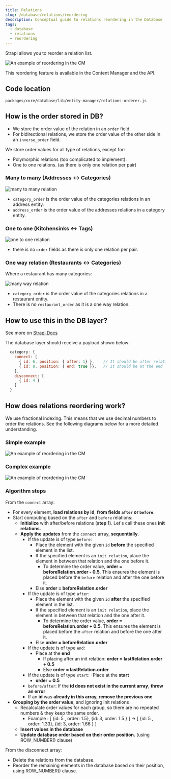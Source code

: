 ```yaml
---
title: Relations
slug: /database/relations/reordering
description: Conceptual guide to relations reordering in the Database
tags:
  - database
  - relations
  - reordering
---
```


Strapi allows you to reorder a relation list.

<img src="/img/database/reordering.png" alt="An example of reordering in the CM" />

This reordering feature is available in the Content Manager and the API.

## Code location

`packages/core/database/lib/entity-manager/relations-orderer.js`

## How is the order stored in DB?

- We store the order value of the relation in an `order` field.
- For bidirectional relations, we store the order value of the other side in an `inverse_order` field.

We store order values for all type of relations, except for:

- Polymorphic relations (too complicated to implement).
- One to one relations. (as there is only one relation per pair)

### Many to many (Addresses <-> Categories)

<img src="/img/database/m2m-example.png" alt="many to many relation" />

- `category_order` is the order value of the categories relations in an address entity.
- `address_order` is the order value of the addresses relations in a category entity.

### One to one (Kitchensinks <-> Tags)

<img src="/img/database/o2o-example.png" alt="one to one relation" />

- there is no `order` fields as there is only one relation per pair.

### One way relation (Restaurants <-> Categories)

Where a restaurant has many categories:

<img src="/img/database/mw-example.png" alt="many way relation" />

- `category_order` is the order value of the categories relations in a restaurant entity.
- There is no `restaurant_order` as it is a one way relation.

## How to use this in the DB layer?

See more on [Strapi Docs](https://docs.strapi.io/dev-docs/api/rest/relations#connect)

The database layer should receive a payload shown below:

```js
  category: {
    connect: [
      { id: 6, position: { after: 1} },    // It should be after relation id=1
      { id: 8, position: { end: true }},   // It should be at the end
    ],
    disconnect: [
      { id: 4 }
    ]
  }
```

## How does relations reordering work?

We use fractional indexing. This means that we use decimal numbers to order the relations. See the following diagrams below for a more detailed understanding.

### Simple example

<img src="/img/database/reordering-algo-1.png" alt="An example of reordering in the CM" />

### Complex example

<img src="/img/database/reordering-algo-2.png" alt="An example of reordering in the CM" />

### Algorithm steps

From the `connect` array:

- For every element, **load relations by id**, **from fields `after` or `before`**.
- Start computing based on the `after` and `before` relations:
  - **Initialize** with after/before relations (**step 1**). Let's call these ones **init relations.**
  - **Apply the updates** from the `connect` array, **sequentially**.
    - If the update is of type `before`:
      - Place the element with the given `id` **before** the specified element in the list.
      - If the specified element is an `init relation`, place the element in between that relation and the one before it.
        - To determine the order value, **order = beforeRelation.order - 0.5**. This ensures the element is placed before the `before` relation and after the one before it.
      - Else **order = beforeRelation.order**
    - If the update is of type `after`:
      - Place the element with the given `id` **after** the specified element in the list.
      - If the specified element is an `init relation`, place the element in between that relation and the one after it.
        - To determine the order value, **order = beforeRelation.order + 0.5**. This ensures the element is placed before the `after` relation and before the one after it.
      - Else **order = beforeRelation.order**
    - If the update is of type `end`:
      - Place at the **end**
        - If placing after an init relation: **order = lastRelation.order + 0.5**
        - Else **order = lastRelation.order**
    - If the update is of type `start`:
      -Place at the **start**
      - **order = 0.5**
    - `before/after`: If the **id does not exist in the current array**, **throw an error**
    - If an **id** was **already in this array, remove the previous one**
- **Grouping by the order value**, and ignoring init relations
  - Recalculate order values for each group, so there are no repeated numbers & they keep the same order.
    - Example : [ {id: 5 , order: 1.5}, {id: 3, order: 1.5 } ] → [ {id: 5 , order: 1.33}, {id: 3, order: 1.66 } ]
  - **Insert values in the database**
  - **Update database order based on their order position.** (using ROW_NUMBER() clause)

From the disconnect array:

- Delete the relations from the database.
- Reorder the remaining elements in the database based on their position, using ROW_NUMBER() clause.
